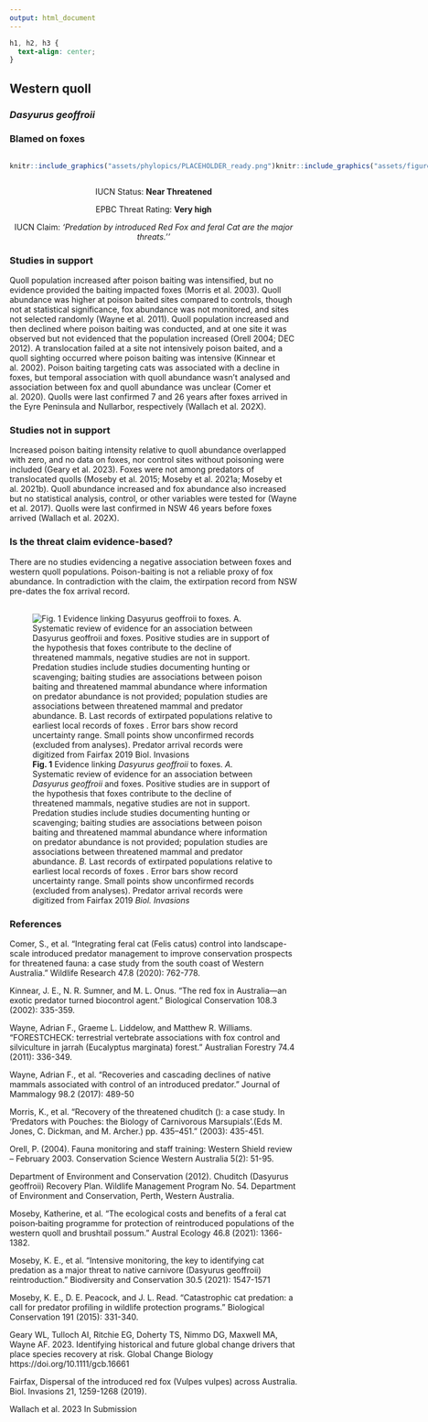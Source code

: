 ```yaml
---
output: html_document
---
```

```css
h1, h2, h3 {
  text-align: center;
}
```

## **Western quoll**
### *Dasyurus geoffroii*
### Blamed on foxes

:::: {style="display: flex;"}

::: {}
  ```r
  knitr::include_graphics("assets/phylopics/PLACEHOLDER_ready.png")
  ```
:::

::: {}

:::

::: {}
  ```r
  knitr::include_graphics("assets/figures/Map_Fox_Dasyurus geoffroii.png")
  ```
:::

::::
<center>
IUCN Status: **Near Threatened**

EPBC Threat Rating: **Very high**

IUCN Claim: *'Predation by introduced Red Fox and feral Cat are the major threats.''*

</center>

### Studies in support

Quoll population increased after poison baiting was intensified, but no evidence provided the baiting impacted foxes (Morris et al. 2003). Quoll abundance was higher at poison baited sites compared to controls, though not at statistical significance, fox abundance was not monitored, and sites not selected randomly (Wayne et al. 2011). Quoll population increased and then declined where poison baiting was conducted, and at one site it was observed but not evidenced that the population increased (Orell 2004; DEC 2012). A translocation failed at a site not intensively poison baited, and a quoll sighting occurred where poison baiting was intensive (Kinnear et al. 2002). Poison baiting targeting cats was associated with a decline in foxes, but temporal association with quoll abundance wasn’t analysed and association between fox and quoll abundance was unclear (Comer et al. 2020). Quolls were last confirmed 7 and 26 years after foxes arrived in the Eyre Peninsula and Nullarbor, respectively (Wallach et al. 202X).

### Studies not in support

Increased poison baiting intensity relative to quoll abundance overlapped with zero, and no data on foxes, nor control sites without poisoning were included (Geary et al. 2023). Foxes were not among predators of translocated quolls (Moseby et al. 2015; Moseby et al. 2021a; Moseby et al. 2021b). Quoll abundance increased and fox abundance also increased but no statistical analysis, control, or other variables were tested for (Wayne et al. 2017). Quolls were last confirmed in NSW 46 years before foxes arrived (Wallach et al. 202X).

### Is the threat claim evidence-based?

There are no studies evidencing a negative association between foxes and western quoll populations. Poison-baiting is not a reliable proxy of fox abundance. In contradiction with the claim, the extirpation record from NSW pre-dates the fox arrival record.
<br>
<br>

![**Fig. 1** Evidence linking *Dasyurus geoffroii* to foxes. *A.* Systematic review of evidence for an association between *Dasyurus geoffroii* and foxes. Positive studies are in support of the hypothesis that foxes contribute to the decline of threatened mammals, negative studies are not in support. Predation studies include studies documenting hunting or scavenging; baiting studies are associations between poison baiting and threatened mammal abundance where information on predator abundance is not provided; population studies are associations between threatened mammal and predator abundance. *B.* Last records of extirpated populations relative to earliest local records of foxes . Error bars show record uncertainty range. Small points show unconfirmed records (excluded from analyses). Predator arrival records were digitized from Fairfax 2019 *Biol. Invasions*](assets/figures/Main_Evidence_Fox_Dasyurus geoffroii.png)

### References

Comer, S., et al. "Integrating feral cat (Felis catus) control into landscape-scale introduced predator management to improve conservation prospects for threatened fauna: a case study from the south coast of Western Australia." Wildlife Research 47.8 (2020): 762-778.

Kinnear, J. E., N. R. Sumner, and M. L. Onus. "The red fox in Australia—an exotic predator turned biocontrol agent." Biological Conservation 108.3 (2002): 335-359.

Wayne, Adrian F., Graeme L. Liddelow, and Matthew R. Williams. "FORESTCHECK: terrestrial vertebrate associations with fox control and silviculture in jarrah (Eucalyptus marginata) forest." Australian Forestry 74.4 (2011): 336-349.

Wayne, Adrian F., et al. "Recoveries and cascading declines of native mammals associated with control of an introduced predator." Journal of Mammalogy 98.2 (2017): 489-50

Morris, K., et al. "Recovery of the threatened chuditch (): a case study. In ‘Predators with Pouches: the Biology of Carnivorous Marsupials’.(Eds M. Jones, C. Dickman, and M. Archer.) pp. 435–451." (2003): 435-451.

Orell, P. (2004). Fauna monitoring and staff training: Western Shield review – February 2003. Conservation Science Western Australia 5(2): 51-95.

Department of Environment and Conservation (2012). Chuditch (Dasyurus geoffroii) Recovery Plan. Wildlife Management Program No. 54. Department of Environment and Conservation, Perth, Western Australia.

Moseby, Katherine, et al. "The ecological costs and benefits of a feral cat poison‐baiting programme for protection of reintroduced populations of the western quoll and brushtail possum." Austral Ecology 46.8 (2021): 1366-1382.

Moseby, K. E., et al. "Intensive monitoring, the key to identifying cat predation as a major threat to native carnivore (Dasyurus geoffroii) reintroduction." Biodiversity and Conservation 30.5 (2021): 1547-1571

Moseby, K. E., D. E. Peacock, and J. L. Read. "Catastrophic cat predation: a call for predator profiling in wildlife protection programs." Biological Conservation 191 (2015): 331-340.

Geary WL, Tulloch AI, Ritchie EG, Doherty TS, Nimmo DG, Maxwell MA, Wayne AF. 2023. Identifying historical and future global change drivers that place species recovery at risk. Global Change Biology https://doi.org/10.1111/gcb.16661

Fairfax, Dispersal of the introduced red fox (Vulpes vulpes) across Australia. Biol. Invasions 21, 1259-1268 (2019).

Wallach et al. 2023 In Submission

